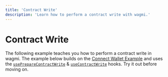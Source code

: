 ```yaml
---
title: 'Contract Write'
description: 'Learn how to perform a contract write with wagmi.'
---
```



# Contract Write

The following example teaches you how to perform a contract write in wagmi. The example below builds on the [Connect Wallet Example](/examples/connect-wallet) and uses the [`usePrepareContractWrite`](/docs/hooks/usePrepareContractWrite) & [`useContractWrite`](/docs/hooks/useContractWrite) hooks. Try it out before moving on.

<ContractWrite />
